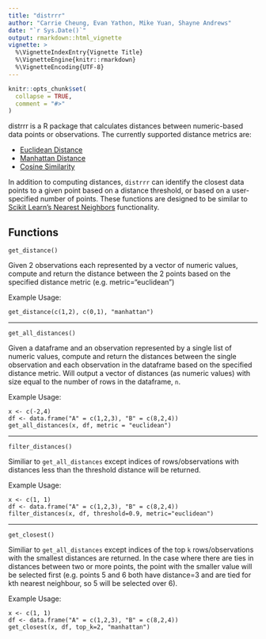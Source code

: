 ```yaml
---
title: "distrrr"
author: "Carrie Cheung, Evan Yathon, Mike Yuan, Shayne Andrews"
date: "`r Sys.Date()`"
output: rmarkdown::html_vignette
vignette: >
  %\VignetteIndexEntry{Vignette Title}
  %\VignetteEngine{knitr::rmarkdown}
  %\VignetteEncoding{UTF-8}
---
```


```r
knitr::opts_chunk$set(
  collapse = TRUE,
  comment = "#>"
)
```

distrrr is a R package that calculates distances between numeric-based data points or observations. The currently supported distance metrics are:

* [Euclidean Distance](https://en.wikipedia.org/wiki/Euclidean_distance)
* [Manhattan Distance](https://en.wikipedia.org/wiki/Taxicab_geometry)
* [Cosine Similarity](https://en.wikipedia.org/wiki/Cosine_similarity)

In addition to computing distances, `distrrr` can identify the closest data points to a given point based on a distance threshold, or based on a user-specified number of points.  These functions are designed to be similar to [Scikit Learn's Nearest Neighbors](https://scikit-learn.org/stable/modules/generated/sklearn.neighbors.NearestNeighbors.html#sklearn.neighbors.NearestNeighbors.kneighbors) functionality.


## Functions

`get_distance()`

Given 2 observations each represented by a vector of numeric values, compute and return the distance between the 2 points based on the specified distance metric (e.g. metric="euclidean")

Example Usage:

`get_distance(c(1,2), c(0,1), "manhattan")`

---

`get_all_distances()`

Given a dataframe and an observation represented by a single list of numeric values, compute and return the distances between the single observation and each observation in the dataframe based on the specified distance metric. Will output a vector of distances (as numeric values) with size equal to the number of rows in the dataframe, `n`.

Example Usage:
```
x <- c(-2,4)
df <- data.frame("A" = c(1,2,3), "B" = c(8,2,4))
get_all_distances(x, df, metric = "euclidean")
```

---

`filter_distances()`

Similiar to `get_all_distances` except indices of rows/observations with distances less than the threshold distance will be returned.

Example Usage:

```
x <- c(1, 1)
df <- data.frame("A" = c(1,2,3), "B" = c(8,2,4))
filter_distances(x, df, threshold=0.9, metric="euclidean")
```

---

`get_closest()`

Similiar to `get_all_distances` except indices of the top `k` rows/observations with the smallest distances are returned. In the case where there are ties in distances between two or more points, the point with the smaller value will be selected first (e.g. points 5 and 6 both have distance=3 and are tied for kth nearest neighbour, so 5 will be selected over 6).

Example Usage:
```
x <- c(1, 1)
df <- data.frame("A" = c(1,2,3), "B" = c(8,2,4))
get_closest(x, df, top_k=2, "manhattan")
```

